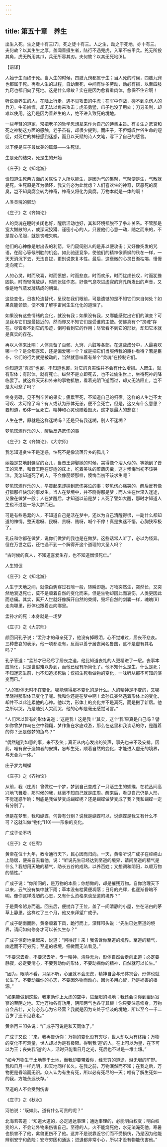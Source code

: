 ```yaml
---
---
---
```

title: 第五十章　养生
---




出生入死。生之徒十有三[7]，死之徒十有三。人之生，动之于死地，亦十有三。夫何故？以其生生之厚。盖闻善摄生者，陆行不遇兕虎，入军不被甲兵。兕无所投其角，虎无所用其爪，兵无所容其刃。夫何故？以其无死地[8]。

【语译】

人始于生而终于死。当人生的时候，四肢九窍都属于生；当人死的时候，四肢九窍也都属于死。再看人生的过程，自幼至死，中间有许多劳动，动必有损，以至四肢九窍也都归向了死地。这是什么缘故？实在是因为愈看重肉体，愈保不住它啊！

听说善养生的人，在陆上行走，遇不见攻击的牛虎；在军中作战，碰不到杀伤人的兵刃。牛虽凶悍，却无法以角来攻击；虎虽勇猛，爪子也没了用处；刀刃虽利，却难以使用。这乃是因为善养生的人，绝不进入致死的境地。

一些年轻的道家，常把老子的哲学思想拿来作为自己的诗集主旨。有关生之悲哀和死之神秘这方面的感触，老子虽有，却很少提到。而庄子，不但慨叹世俗生命的短促，对死亡的神秘感到迷惑，而且以天赋的诗人文笔，写下了自己的感言。

以下便是庄子最优美的篇章——生死谈。

生是死的结束，死是生的开始

《庄子》之《知北游》

谁知道生死两方面的关联性？人所以能生，是因为气的集聚，气聚便是生，气散就是死。生死原是互为循环，我又何必为此忧虑？人们喜欢生的神奇，厌恶死的腐臭，岂不知臭腐会转为神奇，神奇又将化为臭腐。万物本就是一体的啊！

人类灵魂的颤动

《庄子》之《齐物论》

人的灵魂在睡时关闭也好，醒后活动也好，其和环境都脱不了争斗关系。不管那是宽大懒散的人，或深沉狡猾、谨密小心的人，只要他们心意一动，随之而来的，不是提心吊胆，就是丧魂失魄。

他们的心神像是射出去的利箭，专门窥伺别人的是非以便攻击；又好像突发的咒语，在耐心等候制胜的机会。如此驰逐竞争，使他们的精神像萧飒的秋冬一样，一天天消沉下去，无法自拔，更别说恢复本性。最后，这衰微的心灵日渐枯竭，慢慢走向死亡。

人的心灵，时而欣喜，时而愤怒，时而悲哀，时而欢乐，时而忧虑长叹，时而犹豫固执，时而轻佻放纵，时而张狂作态，好像气息吹进虚寂的窍孔所发出的声音，又像是地气蒸发凝结成的朝氲。

这些变化，日夜轮流替代，呈现在我们眼前，可是遗憾的是不知它们来自何处？如果真能领悟，便不难了解宇宙间生生化化的道理了。

如果没有这些情绪的变化，就没有我；如果没有我，又哪能感觉出它们的演变？可见我与它们是最接近的，然而却又不知它们是受谁的主使。仿佛真有个“灵魂”存在。尽管看不到它的形迹，倒可看到它的作用；尽管看不到它的形状，却知它本就是真实的存在。

再以人体来比喻：人体具备了百骸、九窍、六脏等各部。在这些成分中，人最喜欢哪一个？是全都喜欢，还是偏爱哪一个？或是把它们当服侍我的臣仆看待？若是臣仆，它们的行为就是被动的，当然就意味着有某个“灵魂”在控制它们。

你知道这“真灵”也罢，不知道也罢，对它的真实性并不会有什么增损。人既生，就有形体；有形体，就有死亡。纵然不是立即死去，也不过偷生世上，坐待死神的降临罢了。就这样天天和外来的事物抵触，看着光阴飞逝而过，却又无法阻止，岂不是太可悲了吗？

终身劳碌，见不到辛苦的果实；疲累至死，不知道自己的归宿。这样的人生岂不太可叹、太可怜了吗？有人或认为形体无恙，便不会死亡，但是，这又有什么意思？要知道，形体一旦死亡，精神和心灵也随着毁灭，这才是最大的悲哀！

人生在世，原就是这样迷糊吗？还是只有我迷糊，别人不迷糊？

梦见饮酒作乐的人，醒后反遇悲伤的事

《庄子》之《齐物论》、《大宗师》

我怎知道贪生不是迷惑，怕死不是像流落异乡的孤儿？

丽姬是艾地封疆官的女儿，当晋王迎娶她的时候，哭得像个泪人似的。等她到了晋王的宫里，和晋王睡在舒适的床上，吃着美味的菜蔬肉羹，这才懊悔当初不该哭泣。我怎知道死了的人，不会像丽姬那样，懊悔当初不该求生呢？

梦见饮酒作乐的人，早晨起来却碰到悲伤哭泣的事；梦见伤心痛哭的，醒后反有像打猎那样快乐的事发生。当人在梦境中，并不晓得那是梦；而人生在世深入迷途，又像在做梦一般；人在梦醒后，才知道以前是梦；人死了譬如大醒，那时才知道人生也不过是一场大梦而已。

可是有些愚蠢的人，不知道自己是活在梦中，还以为自己清醒得很，一副什么都知道的神情。整天君呀、民呀、贵呀、贱呀，喊个不停！真是执迷不悟，心胸狭窄极了。

孔丘和你都在做梦，说你们做梦的我也是在做梦。这些话常人听了，必以为怪异。但在万世之后，还怕遇不到一个解得开这个道理的大圣人吗？

“古时候的真人，不知道喜爱生存，也不知道憎恨死亡。”

人生短促

《庄子》之《知北游》

人生于天地之间，就像白驹穿过石隙一般，转瞬即逝。万物突然生，突然长，又突然地衰退死亡，莫不是顺着自然的变化而来。但是生物却因此而哀伤，人类更因此而悲痛。其实，离开人世就好像解开自然的束缚，毁坏自然的剑囊一样，魂魄[9]走向哪里，形体也跟着走向哪里。

孟孙才的死：本身就是一场梦

《庄子》之《大宗师》

颜回问孔子说：“孟孙才的母亲死了，他没有掉眼泪，心不觉难过，居丧不悲哀。三种悲哀的表示，他一项都没有，反而以善于居丧闻名鲁国，这不是虚有其名吗？”

孔子答道：“孟孙才已经尽了居丧之道，他比知道丧礼的人更精进了一层。丧事本应简化，只是世俗难以办到，而他已经有所简化了。他不知什么是生，什么是死；不知迷恋生前，也不知追求死后；仅把生死看做物的变化，一味听从那不可知的演变而已。”

“人的形体无时不在变化，哪能晓得那不变化的是什么。人的精神是不变的，又哪里晓得那形体已变化了呢。我和你还是在梦中啊！孟孙氏突然遇着形体上的变化，却并不以此连累他的心神。他以为，形体上的变化并不是真死，而是搬了新居。他之所以哭，乃是随别人哭而哭，他的心却是毫无感觉可言。”

“人们常以暂有的形体说道：‘这是我！这是我！’其实，这个‘我’果真是自己吗？譬如你曾梦作鸟在空中翱翔，梦作鱼在水底戏游，那么在这里和我谈话的你，是醒着的你？还是做梦的鱼鸟？”

“偶然碰到如意的事，来不及笑；真正从内心发出的笑声，事先也来不及安排。因此，唯有安于造物者的安排，忘却生死，顺着自然的变化，才能进入虚无的境界，与天合为一体。”

庄子梦为蝴蝶

《庄子》之《齐物论》

从前，我（庄周）曾做过一个梦，梦到自己变成了一只活生生的蝴蝶，在花丛间高兴地飞舞着，那时候的我，丝毫不知自己就是庄周。醒来后，看见自己仍是人形，不觉迷惑半晌：到底是我做梦变成蝴蝶呢？还是蝴蝶做梦变成了我？我和蝴蝶一定有分别了。

但是在梦里，我和蝴蝶，何尝有分别？说我是蝴蝶可以，说蝴蝶是我又有什么不可？这就叫做“物化”[10]——形象的变化。

广成子论不朽

《庄子》之《在宥》

黄帝在位十九年，教令通行天下，民心因而归向。一天，黄帝听说广成子在崆峒山上隐居，便亲自去看他，说：“听说先生已经达到至道的境界，请问至道的精气是什么？我想用天地的精气，助长五谷的成熟，以养百姓；又想调和阴阳，以顺万物的情性。”

广成子说：“你所问的，是万物的本质；你想做的，却是摧残万物。自你治理天下以来，云气没有集中就下雨；草本没有枯黄便凋落；日月的光辉，也逐渐昏暗不明。像你这样浅陋的心志，又有什么资格来谈至道的境界？”

于是黄帝躬身而退。回去后，便抛弃了王位，盖了一间清静的小屋，坐在洁白的茅草上静思。这样过了三个月，他又来拜望广成子。

广成子朝南而卧，黄帝顺着下风，跪行而上，深拜叩头说：“先生已达至道的境界，请问如何修身才可以长久生存？”

广成子惊奇地坐起来，说道：“问得好！来！我告诉你至道的境界。至道的精气，幽远而不可穷究；至道的极境，细微而无法看见。”

“不要求去看，不要求去听，专一精神，清静无为，形体自然会走向正道；必定要静寂，必定要清心，不要劳动你的形体，不要动摇你的精神，自然就可以长生。”

“因为，眼睛不看，耳朵不听，心里就不会思虑，精神自会与形体冥合，形体也就长生了。不要动摇你的心志，不要因外物而动心，因为多用心智，乃是祸害的根源。”

“如果能做到这些，我定助你上太虚的空中，进至阳的境地；我还会引你到幽远寂寥的至阴之地。天地万物各有功用，阴阳两气也各守其根！你只要注意修身，万物自会茁壮，又何必劳心为它经营？我就是因为专处于恬淡的境地，所以至今一千二百岁了还不见衰老。”

黄帝再三叩头说：“广成子可说是和天同体了。”

广成子又说：“来，我再告诉你：万物的变化没有穷尽，世人却以为有终始；万物的变化不可测量，世人却以为是有极限。得到我‘道’的人，在上可以为皇，在下可以为王；丧失我‘道’的人，活时只能看日月之光，死后也不过是一堆土壤。”

“如今万物生于土地葬于土地，而我却要带着你，经无穷的道途，游无垠的旷野。我和日月一样光明，和天地同样长久。在我之前，万物泯然而不知；在我之后，万物更是昏暗而无识。众人认为有生有死，所以必有死尽的一天；唯有了解生死如一的我，方能永远长存。”

至道的人不会受到伤害

《庄子》之《秋水》

河伯说：“既如此，道有什么可贵的呢？”

北海若答道：“知道大道的，必定通达事理；通达事理的，必能明白权变；明白权变的人，不会让外物来伤害自己。至德的人，火不能烧死他，水无法淹死他，寒暑也损害不了他，禽兽更伤不了他。这并不是说靠近它们而不受损伤，乃是因为他能辨别安宁和危险；安守穷困和通达；进退都非常小心，所以才没有物能伤害他。”